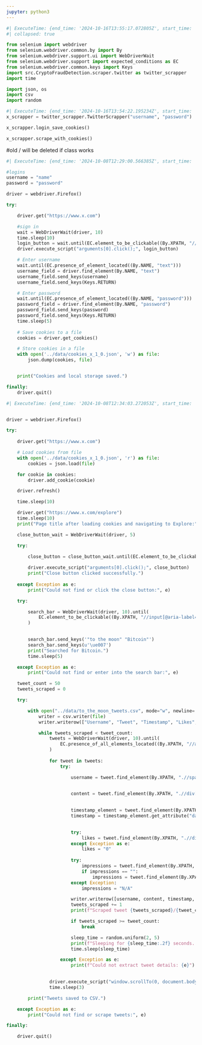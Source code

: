 ```yaml
---
jupyter: python3
---
```


```python
#| ExecuteTime: {end_time: '2024-10-16T13:55:17.072805Z', start_time: '2024-10-16T13:55:16.661438Z'}
#| collapsed: true

from selenium import webdriver
from selenium.webdriver.common.by import By
from selenium.webdriver.support.ui import WebDriverWait
from selenium.webdriver.support import expected_conditions as EC
from selenium.webdriver.common.keys import Keys
import src.CryptoFraudDetection.scraper.twitter as twitter_scrapper
import time

import json, os
import csv
import random
```

```python
#| ExecuteTime: {end_time: '2024-10-16T13:54:22.195234Z', start_time: '2024-10-16T13:54:22.183531Z'}
x_scrapper = twitter_scrapper.TwitterScrapper("username", "password")
```

```python

x_scrapper.login_save_cookies()
```

```python
x_scrapper.scrape_with_cookies()
```

#old / will be deleted if class works

```python
#| ExecuteTime: {end_time: '2024-10-08T12:29:00.566385Z', start_time: '2024-10-08T12:28:32.301287Z'}

#logins
username = "name"
password = "password"

driver = webdriver.Firefox()

try:

    driver.get("https://www.x.com")

    #sign in
    wait = WebDriverWait(driver, 10)
    time.sleep(10)
    login_button = wait.until(EC.element_to_be_clickable((By.XPATH, "//a[@href='/login']")))
    driver.execute_script("arguments[0].click();", login_button)

    # Enter username
    wait.until(EC.presence_of_element_located((By.NAME, "text")))
    username_field = driver.find_element(By.NAME, "text")
    username_field.send_keys(username)
    username_field.send_keys(Keys.RETURN)

    # Enter password
    wait.until(EC.presence_of_element_located((By.NAME, "password")))
    password_field = driver.find_element(By.NAME, "password")
    password_field.send_keys(password)
    password_field.send_keys(Keys.RETURN)
    time.sleep(5)
    
    # Save cookies to a file
    cookies = driver.get_cookies()

    # Store cookies in a file
    with open('../data/cookies_x_1_0.json', 'w') as file:
        json.dump(cookies, file)


    print("Cookies and local storage saved.")

finally:
    driver.quit()
```

```python
#| ExecuteTime: {end_time: '2024-10-08T12:34:03.272053Z', start_time: '2024-10-08T12:30:12.044851Z'}


driver = webdriver.Firefox()

try:
    
    driver.get("https://www.x.com")

    # Load cookies from file
    with open('../data/cookies_x_1_0.json', 'r') as file:
        cookies = json.load(file)

    for cookie in cookies:
        driver.add_cookie(cookie)

    driver.refresh()

    time.sleep(10)

    driver.get("https://www.x.com/explore")
    time.sleep(10)
    print("Page title after loading cookies and navigating to Explore:", driver.title)

    close_button_wait = WebDriverWait(driver, 5)

    try:
        
        close_button = close_button_wait.until(EC.element_to_be_clickable((By.XPATH, "//button[contains(@aria-label, 'Close')]")))

        driver.execute_script("arguments[0].click();", close_button)
        print("Close button clicked successfully.")
    
    except Exception as e:
        print("Could not find or click the close button:", e)

    try:

        search_bar = WebDriverWait(driver, 10).until(
            EC.element_to_be_clickable((By.XPATH, "//input[@aria-label='Search query']"))
        )
        

        search_bar.send_keys('"to the moon" "Bitcoin"')
        search_bar.send_keys(u'\ue007')
        print("Searched for Bitcoin.")
        time.sleep(5)

    except Exception as e:
        print("Could not find or enter into the search bar:", e)

    tweet_count = 50  
    tweets_scraped = 0

    try:

        with open("../data/to_the_moon_tweets.csv", mode="w", newline='', encoding='utf-8') as file:
            writer = csv.writer(file)
            writer.writerow(["Username", "Tweet", "Timestamp", "Likes", "Impressions"])

            while tweets_scraped < tweet_count:
                tweets = WebDriverWait(driver, 10).until(
                    EC.presence_of_all_elements_located((By.XPATH, "//article[@data-testid='tweet']"))
                )
                
                for tweet in tweets:
                    try:

                        username = tweet.find_element(By.XPATH, ".//span[contains(text(), '@')]").text
                        

                        content = tweet.find_element(By.XPATH, ".//div[@data-testid='tweetText']").text
                        

                        timestamp_element = tweet.find_element(By.XPATH, ".//time")
                        timestamp = timestamp_element.get_attribute("datetime")
                        

                        try:
                            likes = tweet.find_element(By.XPATH, ".//div[@data-testid='like']//span").get_attribute("innerHTML")
                        except Exception as e:
                            likes = "0"
                        
                        try:
                            impressions = tweet.find_element(By.XPATH, ".//div[@data-testid='view']").text
                            if impressions == "":
                                impressions = tweet.find_element(By.XPATH, ".//div[@data-testid='view']//span").get_attribute("innerHTML")
                        except Exception:
                            impressions = "N/A"

                        writer.writerow([username, content, timestamp, likes, impressions])
                        tweets_scraped += 1
                        print(f"Scraped tweet {tweets_scraped}/{tweet_count}: {username} - {content[:50]}")

                        if tweets_scraped >= tweet_count:
                            break

                        sleep_time = random.uniform(2, 5)
                        print(f"Sleeping for {sleep_time:.2f} seconds...")
                        time.sleep(sleep_time)

                    except Exception as e:
                        print(f"Could not extract tweet details: {e}")
                

                driver.execute_script("window.scrollTo(0, document.body.scrollHeight);")
                time.sleep(3)  

        print("Tweets saved to CSV.")

    except Exception as e:
        print("Could not find or scrape tweets:", e)

finally:

    driver.quit()
```


